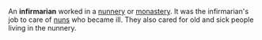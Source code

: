 An '''infirmarian''' worked in a [[nunnery]] or [[monastery]]. It was the infirmarian's job to care of [[nun]]s who became ill. They also cared for old and sick people living in the nunnery.

{{stub}}